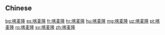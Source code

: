 {{also|喀麥隆}}
==Chinese==
{{zh-see|喀麥隆}}

[[bg:喀麦隆]]
[[es:喀麦隆]]
[[fr:喀麦隆]]
[[hr:喀麦隆]]
[[hu:喀麦隆]]
[[mg:喀麦隆]]
[[uz:喀麦隆]]
[[pt:喀麦隆]]
[[ro:喀麦隆]]
[[sv:喀麦隆]]
[[zh:喀麦隆]]